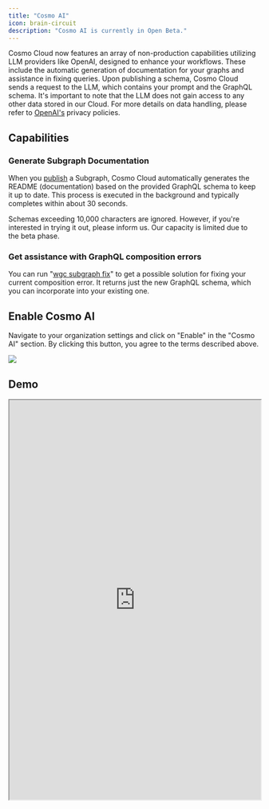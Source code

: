 ---
title: "Cosmo AI"
icon: brain-circuit
description: "Cosmo AI is currently in Open Beta."
---

Cosmo Cloud now features an array of non-production capabilities utilizing LLM providers like OpenAI, designed to enhance your workflows. These include the automatic generation of documentation for your graphs and assistance in fixing queries. Upon publishing a schema, Cosmo Cloud sends a request to the LLM, which contains your prompt and the GraphQL schema. It's important to note that the LLM does not gain access to any other data stored in our Cloud. For more details on data handling, please refer to [OpenAI's](https://openai.com/enterprise-privacy) privacy policies.

## Capabilities

### **Generate Subgraph Documentation**

When you [publish](/cli/subgraph/publish) a Subgraph, Cosmo Cloud automatically generates the README (documentation) based on the provided GraphQL schema to keep it up to date. This process is executed in the background and typically completes within about 30 seconds.

<Info>
  Schemas exceeding 10,000 characters are ignored. However, if you're interested in trying it out, please inform us. Our capacity is limited due to the beta phase.
</Info>

### Get assistance with GraphQL composition errors

You can run "[wgc subgraph fix](/cli/subgraph/fix)" to get a possible solution for fixing your current composition error. It returns just the new GraphQL schema, which you can incorporate into your existing one.

## Enable Cosmo AI

Navigate to your organization settings and click on "Enable" in the "Cosmo AI" section. By clicking this button, you agree to the terms described above.

<Frame caption="Enable Cosmo AI">
  <img src="/images/studio/image-51.png" />
</Frame>

## Demo

<Frame>
<iframe src="https://cdn.iframe.ly/ZzcCuil?app=1" width="100%" height="800" allowfullscreen=""></iframe>
</Frame>
